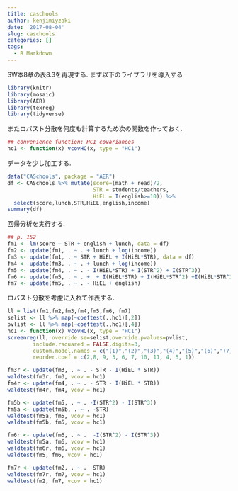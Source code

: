 ```yaml
---
title: caschools
author: kenjimiyzaki
date: '2017-08-04'
slug: caschools
categories: []
tags:
  - R Markdown
---
```


SW本8章の表8.3を再現する. まず以下のライブラリを導入する
```r
library(knitr)
library(mosaic)
library(AER)
library(texreg)
library(tidyverse)
```

またロバスト分散を何度も計算するため次の関数を作っておく.
```r
## convenience function: HC1 covariances
hc1 <- function(x) vcovHC(x, type = "HC1")
```

データを少し加工する.
```r
data("CASchools", package = "AER")
df <- CASchools %>% mutate(score=(math + read)/2,
                           STR = students/teachers,
                           HiEL = I(english>=10)) %>%
  select(score,lunch,STR,HiEL,english,income)
summary(df)
```

回帰分析を実行する.
```r
## p. 152
fm1 <- lm(score ~ STR + english + lunch, data = df)
fm2 <- update(fm1, . ~ . + lunch + log(income))
fm3 <- update(fm1, . ~ STR + HiEL + I(HiEL*STR), data = df)
fm4 <- update(fm3, . ~ . + lunch + log(income))
fm5 <- update(fm4, . ~ . - I(HiEL*STR) + I(STR^2) + I(STR^3))
fm6 <- update(fm5, . ~ . +  + I(HiEL*STR) + I(HiEL*STR^2) +I(HiEL*STR^3))
fm7 <- update(fm5, . ~ . - HiEL + english)
```

ロバスト分散を考慮に入れて作表する.
```r
ll = list(fm1,fm2,fm3,fm4,fm5,fm6, fm7)
selist <- ll %>% map(~coeftest(.,hc1)[,2])
pvlist <- ll %>% map(~coeftest(.,hc1)[,4])
hc1 <- function(x) vcovHC(x, type = "HC1")
screenreg(ll, override.se=selist,override.pvalues=pvlist,
        include.rsquared = FALSE,digits=3,
        custom.model.names = c("(1)","(2)","(3)","(4)","(5)","(6)","(7)"),
        reorder.coef = c(2,8, 9, 3, 6, 7, 10, 11, 4, 5, 1))
```

```r
fm3r <- update(fm3, . ~ . - STR - I(HiEL * STR))
waldtest(fm3r, fm3, vcov = hc1)
fm4r <- update(fm4, . ~ . - STR - I(HiEL * STR))
waldtest(fm4r, fm4, vcov = hc1)

fm5b <- update(fm5, . ~ . -I(STR^2) - I(STR^3))
fm5a <- update(fm5b, . ~ . -STR)
waldtest(fm5a, fm5, vcov = hc1)
waldtest(fm5b, fm5, vcov = hc1)

fm6r <- update(fm6, . ~ .  -I(STR^2) - I(STR^3))
waldtest(fm5a, fm6, vcov = hc1)
waldtest(fm6r, fm6, vcov = hc1)
waldtest(fm5, fm6, vcov = hc1)

fm7r <- update(fm2, . ~ . -STR)
waldtest(fm7r, fm7, vcov = hc1)
waldtest(fm2, fm7, vcov = hc1)
```

